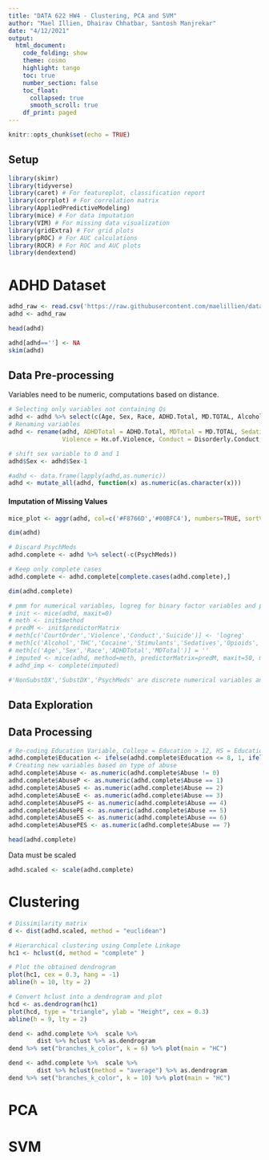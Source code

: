 ```yaml
---
title: "DATA 622 HW4 - Clustering, PCA and SVM"
author: "Mael Illien, Dhairav Chhatbar, Santosh Manjrekar"
date: "4/12/2021"
output: 
  html_document:
    code_folding: show
    theme: cosmo
    highlight: tango
    toc: true
    number_section: false
    toc_float:
      collapsed: true
      smooth_scroll: true
    df_print: paged
---
```


```r
knitr::opts_chunk$set(echo = TRUE)
```

## Setup

```r
library(skimr)
library(tidyverse)
library(caret) # For featureplot, classification report
library(corrplot) # For correlation matrix
library(AppliedPredictiveModeling)
library(mice) # For data imputation
library(VIM) # For missing data visualization
library(gridExtra) # For grid plots
library(pROC) # For AUC calculations
library(ROCR) # For ROC and AUC plots
library(dendextend)
```


# ADHD Dataset

```r
adhd_raw <- read.csv('https://raw.githubusercontent.com/maelillien/data622/main/hw4/adhd_data.csv', header = TRUE)
adhd <- adhd_raw
```

```r
head(adhd)
```

```r
adhd[adhd==''] <- NA 
skim(adhd)
```


## Data Pre-processing

Variables need to be numeric, computations based on distance.

```r
# Selecting only variables not containing Qs
adhd <- adhd %>% select(c(Age, Sex, Race, ADHD.Total, MD.TOTAL, Alcohol:Psych.meds.))
# Renaming variables
adhd <- rename(adhd, ADHDTotal = ADHD.Total, MDTotal = MD.TOTAL, Sedatives = Sedative.hypnotics, CourtOrder = Court.order, 
               Violence = Hx.of.Violence, Conduct = Disorderly.Conduct, NonSubstDX = Non.subst.Dx, SubstDX = Subst.Dx, PsychMeds = Psych.meds.)

# shift sex variable to 0 and 1
adhd$Sex <- adhd$Sex-1


```

```r
#adhd <- data.frame(lapply(adhd,as.numeric))
adhd <- mutate_all(adhd, function(x) as.numeric(as.character(x)))
```






#### Imputation of Missing Values

```r
mice_plot <- aggr(adhd, col=c('#F8766D','#00BFC4'), numbers=TRUE, sortVars=TRUE, labels=names(adhd), cex.axis=.7, gap=3, ylab=c("Missing data","Pattern"))
```

```r
dim(adhd)
```


```r
# Discard PsychMeds
adhd.complete <- adhd %>% select(-c(PsychMeds))

# Keep only complete cases
adhd.complete <- adhd.complete[complete.cases(adhd.complete),]
```

```r
dim(adhd.complete)
```

```r
# pmm for numerical variables, logreg for binary factor variables and polyr for ordered factor variables
# init <- mice(adhd, maxit=0)
# meth <- init$method
# predM <- init$predictorMatrix
# meth[c('CourtOrder','Violence','Conduct','Suicide')] <- 'logreg'
# meth[c('Alcohol','THC','Cocaine','Stimulants','Sedatives','Opioids','Abuse', 'NonSubstDX','SubstDX','PsychMeds')] <- 'polr'
# meth[c('Age','Sex','Race','ADHDTotal','MDTotal')] = ''
# imputed <- mice(adhd, method=meth, predictorMatrix=predM, maxit=50, m=5, seed=500)
# adhd_imp <- complete(imputed)

#'NonSubstDX','SubstDX','PsychMeds' are discrete numerical variables and should be imputed using other techniques: mean, median or mode

```

## Data Exploration



## Data Processing

```r
# Re-coding Education Variable, College = Education > 12, HS = Education > 8 & <= 12, MS = Education <= 8 
adhd.complete$Education <- ifelse(adhd.complete$Education <= 8, 1, ifelse(adhd.complete$Education <= 12 & adhd.complete$Education > 8, 2, ifelse(adhd.complete$Education > 12, 3, 99)))
# Creating new variables based on type of abuse
adhd.complete$Abuse <- as.numeric(adhd.complete$Abuse != 0)
adhd.complete$AbuseP <- as.numeric(adhd.complete$Abuse == 1)
adhd.complete$AbuseS <- as.numeric(adhd.complete$Abuse == 2)
adhd.complete$AbuseE <- as.numeric(adhd.complete$Abuse == 3)
adhd.complete$AbusePS <- as.numeric(adhd.complete$Abuse == 4)
adhd.complete$AbusePE <- as.numeric(adhd.complete$Abuse == 5)
adhd.complete$AbuseES <- as.numeric(adhd.complete$Abuse == 6)
adhd.complete$AbusePES <- as.numeric(adhd.complete$Abuse == 7)
```

```r
head(adhd.complete)
```


Data must be scaled

```r
adhd.scaled <- scale(adhd.complete)
```


# Clustering

```r
# Dissimilarity matrix
d <- dist(adhd.scaled, method = "euclidean")

# Hierarchical clustering using Complete Linkage
hc1 <- hclust(d, method = "complete" )
```


```r
# Plot the obtained dendrogram
plot(hc1, cex = 0.3, hang = -1)
abline(h = 10, lty = 2)
```

```r
# Convert hclust into a dendrogram and plot
hcd <- as.dendrogram(hc1)
plot(hcd, type = "triangle", ylab = "Height", cex = 0.3)
abline(h = 9, lty = 2)
```

```r
dend <- adhd.complete %>%  scale %>% 
        dist %>% hclust %>% as.dendrogram
dend %>% set("branches_k_color", k = 6) %>% plot(main = "HC")
```

```r
dend <- adhd.complete %>%  scale %>% 
        dist %>% hclust(method = "average") %>% as.dendrogram
dend %>% set("branches_k_color", k = 10) %>% plot(main = "HC")

```


# PCA

# SVM



